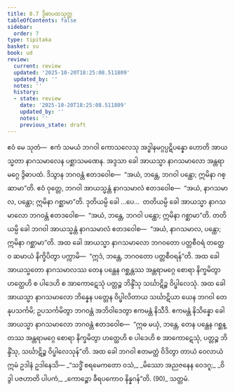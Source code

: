 ```yaml
---
title: 8.7 ဒွိဓာပထသုတ္တ
tableOfContents: false
sidebar:
  order: 7
type: tipitaka
basket: su
book: ud
review:
  current: review
  updated: '2025-10-20T18:25:08.511809'
  updated_by: ''
  notes: ''
  history:
  - state: review
    date: '2025-10-20T18:25:08.511809'
    updated_by: ''
    notes: ''
    previous_state: draft
---
```



<DynamicBreadcrumb />


<ReviewStatus review={frontmatter.review} showDetails={true} />

<HypothesisAnnotation frontmatter={frontmatter} />

<Division number="77" book="ud" e="ch" v="18" p="189">

<Paragraph number="732" book="ud">
ဧဝံ မေ သုတံ—  ဧကံ သမယံ ဘဂဝါ ကောသလေသု အဒ္ဓါနမဂ္ဂပ္ပဋိပန္နော ဟောတိ အာယသ္မတာ နာဂသမာလေန ပစ္ဆာသမဏေန. အဒ္ဒသာ ခေါ အာယသ္မာ နာဂသမာလော အန္တရာမဂ္ဂေ ဒွိဓာပထံ. ဒိသွာန ဘဂဝန္တံ ဧတဒဝေါစ—  “အယံ, ဘန္တေ, ဘဂဝါ ပန္ထော; ဣမိနာ ဂစ္ဆာမာ”တိ. ဧဝံ ဝုတ္တေ, ဘဂဝါ အာယသ္မန္တံ နာဂသမာလံ ဧတဒဝေါစ—  “အယံ, နာဂသမာလ, ပန္ထော; ဣမိနာ ဂစ္ဆာမာ”တိ.
</Paragraph>

<Paragraph number="733" book="ud">
ဒုတိယမ္ပိ ခေါ …ပေ…  တတိယမ္ပိ ခေါ အာယသ္မာ နာဂသမာလော ဘဂဝန္တံ ဧတဒဝေါစ—  “အယံ, ဘန္တေ, ဘဂဝါ ပန္ထော; ဣမိနာ ဂစ္ဆာမာ”တိ. တတိယမ္ပိ ခေါ ဘဂဝါ အာယသ္မန္တံ နာဂသမာလံ ဧတဒဝေါစ—  “အယံ, နာဂသမာလ, ပန္ထော; ဣမိနာ ဂစ္ဆာမာ”တိ. အထ ခေါ အာယသ္မာ နာဂသမာလော ဘဂဝတော ပတ္တစီဝရံ တတ္ထေဝ ဆမာယံ နိက္ခိပိတွာ ပက္ကာမိ—  “ဣဒံ, ဘန္တေ, ဘဂဝတော ပတ္တစီဝရန်”တိ.
</Paragraph>

<Paragraph number="734" book="ud">
အထ ခေါ အာယသ္မတော နာဂသမာလဿ တေန ပန္ထေန ဂစ္ဆန္တဿ အန္တရာမဂ္ဂေ စောရာ နိက္ခမိတွာ ဟတ္ထေဟိ စ ပါဒေဟိ စ အာကောဋေသုံ ပတ္တဉ္စ ဘိန္ဒိံသု သင်္ဃာဋိဉ္စ ဝိပ္ဖါလေသုံ. အထ ခေါ အာယသ္မာ နာဂသမာလော ဘိန္နေန ပတ္တေန ဝိပ္ဖါလိတာယ သင်္ဃာဋိယာ ယေန ဘဂဝါ တေနုပသင်္ကမိ; ဥပသင်္ကမိတွာ ဘဂဝန္တံ အဘိဝါဒေတွာ ဧကမန္တံ နိသီဒိ. ဧကမန္တံ နိသိန္နော ခေါ အာယသ္မာ နာဂသမာလော ဘဂဝန္တံ ဧတဒဝေါစ—  “ဣဓ မယှံ, ဘန္တေ, တေန ပန္ထေန ဂစ္ဆန္တဿ အန္တရာမဂ္ဂေ စောရာ နိက္ခမိတွာ ဟတ္ထေဟိ စ ပါဒေဟိ စ အာကောဋေသုံ, ပတ္တဉ္စ ဘိန္ဒိံသု, သင်္ဃာဋိဉ္စ ဝိပ္ဖါလေသုန်”တိ.
</Paragraph>

<Paragraph number="735" book="ud">
အထ ခေါ ဘဂဝါ ဧတမတ္ထံ ဝိဒိတွာ တာယံ ဝေလာယံ ဣမံ ဥဒါနံ ဥဒါနေသိ—
</Paragraph>

<Paragraph number="736" type="verses" book="ud">
_“သဒ္ဓိံ စရမေကတော ဝသံ,_  
_မိဿော အညဇနေန ဝေဒဂူ;_  
_ဝိဒွါ ပဇဟာတိ ပါပကံ,_  
_ကောဉ္စော ခီရပကောဝ နိန္နဂန်”တိ. (90)_  


</Paragraph>
</Division>

<Paragraph number="737" type="center" book="ud">
သတ္တမံ.
</Paragraph>